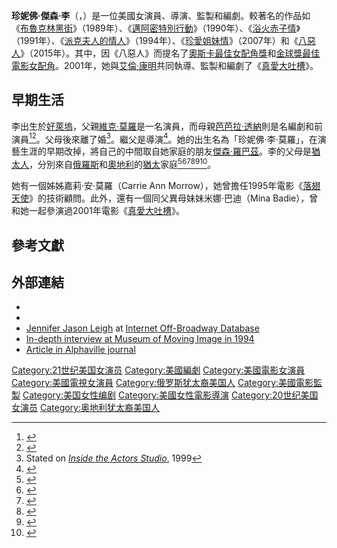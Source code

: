 {{noteTA
|G1=Show
|G2=Movie
}}
{{Infobox entertainer
| type         = 女演員
| name         = 珍妮佛·傑森·李
| foreignname  = Jennifer Jason Leigh
| image        = Jennifer Jason Leigh by Gage Skidmore.jpg
| caption      = 李出席於2015年的[[聖地亞哥國際動漫展|聖地亞哥國際動漫展]]
| birth_name   = 珍妮佛·李·莫羅<br>（Jennifer Leigh Morrow）
| birth_date   = {{Birth date and age|mf=yes|1962|2|5}}
| birth_place  = {{USA}}[[加利福尼亞州|加利福尼亞州]]，[[好萊塢|好萊塢]]
| spouse       = {{marriage|[[諾亞·波拜克|諾亞·波拜克]]|2005|2013|reason=divorced}}
| children     = 1
| parents      = [[維克·莫羅|維克·莫羅]]<br />[[芭芭拉·透納|芭芭拉·透納]]
| occupation   = 演員，導演，監製，編劇
| years_active = 1971年至今
| goldenglobeawards = '''[[金球獎|特別獎最佳群戲演員]]'''<br>1993年 《[[銀色·性·男女|銀色·性·男女]]》
|民族=[[猶太人|猶太人]]}}
'''珍妮佛·傑森·李'''（{{lang-en|'''Jennifer Jason Leigh'''}}，{{bd|1962年|2月5日}}）是一位美國女演員、導演、監製和編劇。較著名的作品如《[[布魯克林黑街|布魯克林黑街]]》（1989年）、《[[邁阿密特別行動|邁阿密特別行動]]》（1990年）、《[[浴火赤子情|浴火赤子情]]》（1991年）、《[[派克夫人的情人|派克夫人的情人]]》（1994年）、《[[珍愛姐妹情|珍愛姐妹情]]》（2007年）和《[[八惡人|八惡人]]》（2015年）。其中，因《八惡人》而提名了[[奧斯卡最佳女配角獎|奧斯卡最佳女配角獎]]和[[金球獎最佳電影女配角|金球獎最佳電影女配角]]。2001年，她與[[艾倫·康明|艾倫·康明]]共同執導、監製和編劇了《[[真愛大吐槽|真愛大吐槽]]》。

== 早期生活 ==
李出生於[[好萊塢|好萊塢]]，父親[[維克·莫羅|維克·莫羅]]是一名演員，而母親[[芭芭拉·透納|芭芭拉·透納]]則是名編劇和前演員<ref name=avclub>{{cite web|url=http://www.avclub.com/articles/jennifer-jason-leigh,14179/|title=Interview: Jennifer Jason Leigh|last=Tobias|first=Scott|work=The Onion A.V. Club|accessdate=2013-03-21|archive-date=2013-06-24|archive-url=https://web.archive.org/web/20130624194658/http://www.avclub.com/articles/jennifer-jason-leigh,14179/|dead-url=no}}</ref><ref name=guardian_interview>{{cite news|url=http://www.guardian.co.uk/film/2005/mar/12/features.weekend|title=What you see and what you get|last=Williams|first=Zoe|work=[[The_Guardian|The Guardian]]|location=London|date=2005-03-12|accessdate=2013-03-21}}</ref>。父母後來離了婚<ref name=tca>Stated on ''[[Inside_the_Actors_Studio|Inside the Actors Studio]]'', 1999</ref>。繼父是導演<ref>{{Cite news|url=https://www.kveller.com/jewish-actress-jennifer-jason-leigh-on-being-a-mom-actress/|title=Jewish Actress Jennifer Jason Leigh on Being a Mom & Actress|author=|last=Valente|first=Joanna C.|date=February 23, 2016|work=|newspaper=Kveller|accessdate=June 4, 2018|language=|archive-date=2018-07-14|archive-url=https://web.archive.org/web/20180714221930/https://www.kveller.com/jewish-actress-jennifer-jason-leigh-on-being-a-mom-actress/|dead-url=no}}</ref>。她的出生名為「珍妮佛·李·莫羅」，在演藝生涯的早期改掉，將自己的中間取自她家庭的朋友[[傑森·羅巴茲|傑森·羅巴茲]]。李的父母是[[猶太人|猶太人]]，分別來自[[俄羅斯|俄羅斯]]和[[奧地利|奧地利]]的[[猶太|猶太]]家庭<ref name=wea>{{cite news|url=http://news.google.ca/newspapers?id=ZCcdAAAAIBAJ&sjid=T6UEAAAAIBAJ&pg=6758,5552267&dq=actor-eulogized-for-finest-performance&hl=en|title=Actor Eulogized For Finest Performance|publisher=[[The_Tuscaloosa_News|The Tuscaloosa News]]|page=20|date=1982-07-27|accessdate=2010-11-23|archive-date=2016-03-12|archive-url=https://web.archive.org/web/20160312143631/https://news.google.ca/newspapers?id=ZCcdAAAAIBAJ&sjid=T6UEAAAAIBAJ&pg=6758,5552267&dq=actor-eulogized-for-finest-performance&hl=en|dead-url=no}}</ref><ref name=sweyr>{{cite news|title=Age: A State of Mind|url=http://nl.newsbank.com/nl-search/we/Archives?p_product=SJ&s_site=mercurynews&p_multi=SJ&p_theme=realcities&p_action=search&p_maxdocs=200&p_topdoc=1&p_text_direct-0=0EB719E9E284E90A&p_field_direct-0=document_id&p_perpage=10&p_sort=YMD_date:D&s_trackval=GooglePM|publisher=[[San_Jose_Mercury_News|San Jose Mercury News]]|date=1992-08-10|accessdate=2010-11-23|archive-date=2012-10-24|archive-url=https://web.archive.org/web/20121024011644/http://nl.newsbank.com/nl-search/we/Archives?p_product=SJ&s_site=mercurynews&p_multi=SJ&p_theme=realcities&p_action=search&p_maxdocs=200&p_topdoc=1&p_text_direct-0=0EB719E9E284E90A&p_field_direct-0=document_id&p_perpage=10&p_sort=YMD_date:D&s_trackval=GooglePM|dead-url=no}}</ref><ref name="ubi">{{cite book|title=Fade to Black: A Book of Movie Obituaries|url=https://archive.org/details/fadetoblackbooko0000donn_b4o0|last=Donnelley|first=Paul|publisher=Omnibus|year=2003|page=[https://archive.org/details/fadetoblackbooko0000donn_b4o0/page/504 504]|isbn=0-7119-9512-5}}</ref><ref>{{Cite web |url=http://www.imdb.com/name/nm0000492/bio |title=存档副本 |accessdate=2016-03-08 |archive-date=2016-01-27 |archive-url=https://web.archive.org/web/20160127082509/http://www.imdb.com/name/nm0000492/bio |dead-url=no }}</ref><ref>{{Cite web|url=https://www.jta.org/2016/02/26/life-religion/5-incredible-jewish-stories-behind-this-years-oscars|title=5 incredible Jewish stories behind this year’s Oscars|last=Friedman|first=Gabe|date=February 26, 2016|website=JTA - Jewish news|language=|archive-url=https://web.archive.org/web/20180522041840/https://www.jta.org/2016/02/26/life-religion/5-incredible-jewish-stories-behind-this-years-oscars|archive-date=2018-05-22|dead-url=no|access-date=May 21, 2018}}</ref><ref>{{Cite web|url=https://www.amctheatres.com/movies/good-time-53848|quote=Her father was of Russian Jewish descent and her mother was of Austrian Jewish ancestry.|work=AMC Theatres|title=Good Time|date=August 11, 2017|access-date=May 21, 2018|archive-date=2019-04-04|archive-url=https://web.archive.org/web/20190404101601/https://www.amctheatres.com/movies/good-time-53848|dead-url=no}}</ref>。

她有一個姊姊嘉莉·安·莫羅（Carrie Ann Morrow），她曾擔任1995年電影《[[落翅天使|落翅天使]]》的技術顧問。此外，還有一個同父異母妹妹米娜·巴迪（Mina Badie），曾和她一起參演過2001年電影《[[真愛大吐槽|真愛大吐槽]]》。

== 參考文獻 ==
{{Reflist|2}}

== 外部連結 ==
*{{IMDb name|id=0000492}}
*{{IBDB name|78097}}
*[http://www.lortel.org/Archives/CreditableEntity/10045 Jennifer Jason Leigh] {{Wayback|url=http://www.lortel.org/Archives/CreditableEntity/10045 |date=20160304063634 }} at [[Internet_Off-Broadway_Database|Internet Off-Broadway Database]]
*[http://www.movingimage.us/pinewood/files/pinewood/2/24866_programs_transcript_pdf_209.pdf In-depth interview at Museum of Moving Image in 1994] {{Wayback|url=http://www.movingimage.us/pinewood/files/pinewood/2/24866_programs_transcript_pdf_209.pdf |date=20090326215136 }}
*[http://alphavillejournal.com/Issue%204/HTML/ArticleMurphy.html Article in Alphaville journal] {{Wayback|url=http://alphavillejournal.com/Issue%204/HTML/ArticleMurphy.html |date=20150320211142 }}
{{MTV影视大奖最佳反派}}
{{Authority control}}
{{DEFAULTSORT:Leigh, Jennifer Jason}}
[[Category:21世纪美国女演员|Category:21世纪美国女演员]]
[[Category:美國編劇|Category:美國編劇]]
[[Category:美國電影女演員|Category:美國電影女演員]]
[[Category:美國電視女演員|Category:美國電視女演員]]
[[Category:俄罗斯犹太裔美国人|Category:俄罗斯犹太裔美国人]]
[[Category:美國電影監製|Category:美國電影監製]]
[[Category:美国女性编剧|Category:美国女性编剧]]
[[Category:美國女性電影導演|Category:美國女性電影導演]]
[[Category:20世纪美国女演员|Category:20世纪美国女演员]]
[[Category:奥地利犹太裔美国人|Category:奥地利犹太裔美国人]]
